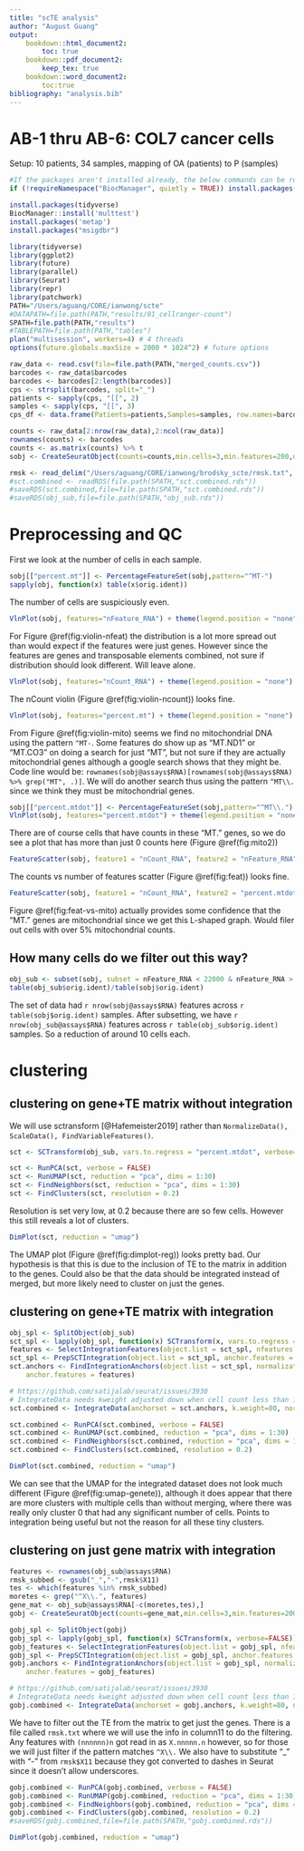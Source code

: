```yaml
---
title: "scTE analysis"
author: "August Guang"
output:
    bookdown::html_document2:
        toc: true
    bookdown::pdf_document2:
        keep_tex: true
    bookdown::word_document2:
        toc:true
bibliography: "analysis.bib"
---
```


# AB-1 thru AB-6: COL7 cancer cells

Setup: 10 patients, 34 samples, mapping of OA (patients) to P (samples)

```r
#If the packages aren't installed already, the below commands can be run to install everything.
if (!requireNamespace("BiocManager", quietly = TRUE)) install.packages("BiocManager")

install.packages(tidyverse)
BiocManager::install('multtest')
install.packages('metap')
install.packages("msigdbr")
```

```r
library(tidyverse)
library(ggplot2)
library(future)
library(parallel)
library(Seurat)
library(repr)
library(patchwork)
PATH="/Users/aguang/CORE/ianwong/scte"
#DATAPATH=file.path(PATH,"results/01_cellranger-count")
SPATH=file.path(PATH,"results")
#TABLEPATH=file.path(PATH,"tables")
plan("multisession", workers=4) # 4 threads
options(future.globals.maxSize = 2000 * 1024^2) # future options

raw_data <- read.csv(file=file.path(PATH,"merged_counts.csv"))
barcodes <- raw_data$barcodes
barcodes <- barcodes[2:length(barcodes)]
cps <- strsplit(barcodes, split="_")
patients <- sapply(cps, "[[", 2)
samples <- sapply(cps, "[[", 3)
cps_df <- data.frame(Patients=patients,Samples=samples, row.names=barcodes)

counts <- raw_data[2:nrow(raw_data),2:ncol(raw_data)]
rownames(counts) <- barcodes
counts <- as.matrix(counts) %>% t
sobj <- CreateSeuratObject(counts=counts,min.cells=3,min.features=200,names.field=2,names.delim="_",meta.data=cps_df)

rmsk <- read_delim("/Users/aguang/CORE/ianwong/brodsky_scte/rmsk.txt", col_names=FALSE)
#sct.combined <- readRDS(file.path(SPATH,"sct.combined.rds"))
#saveRDS(sct.combined,file=file.path(SPATH,"sct.combined.rds"))
#saveRDS(obj_sub,file=file.path(SPATH,"obj_sub.rds"))
```

# Preprocessing and QC

First we look at the number of cells in each sample.

```r
sobj[["percent.mt"]] <- PercentageFeatureSet(sobj,pattern="^MT-")
sapply(obj, function(x) table(x$orig.ident))
```

The number of cells are suspiciously even.

```r
VlnPlot(sobj, features="nFeature_RNA") + theme(legend.position = "none")
```

For Figure \@ref(fig:violin-nfeat) the distribution is a lot more spread out than would expect if the features were just genes. However since the features are genes and transposable elements combined, not sure if distribution should look different. Will leave alone.

```r
VlnPlot(sobj, features="nCount_RNA") + theme(legend.position = "none")
```

The nCount violin (Figure \@ref(fig:violin-ncount)) looks fine.

```r
VlnPlot(sobj, features="percent.mt") + theme(legend.position = "none")
```

From Figure \@ref(fig:violin-mito) seems we find no mitochondrial DNA using the pattern `^MT-`. Some features do show up as "MT.ND1" or "MT.CO3" on doing a search for just "MT", but not sure if they are actually mitochondrial genes although a google search shows that they might be. Code line would be: `rownames(sobj@assays$RNA)[rownames(sobj@assays$RNA) %>% grep("MT", .)]`. We will do another search thus using the pattern `^MT\\.` since we think they must be mitochondrial genes.

```r
sobj[["percent.mtdot"]] <- PercentageFeatureSet(sobj,pattern="^MT\\.")
VlnPlot(sobj, features="percent.mtdot") + theme(legend.position = "none")
```

There are of course cells that have counts in these "MT." genes, so we do see a plot that has more than just 0 counts here (Figure \@ref(fig:mito2))

```r
FeatureScatter(sobj, feature1 = "nCount_RNA", feature2 = "nFeature_RNA") + theme(legend.position = "none")
```

The counts vs number of features scatter (Figure \@ref(fig:feat)) looks fine.

```r
FeatureScatter(sobj, feature1 = "nCount_RNA", feature2 = "percent.mtdot") + theme(legend.position = "none")
```

Figure \@ref(fig:feat-vs-mito) actually provides some confidence that the "MT." genes are mitochondrial since we get this L-shaped graph. Would filer out cells with over 5% mitochondrial counts.

## How many cells do we filter out this way?

```r
obj_sub <- subset(sobj, subset = nFeature_RNA < 22000 & nFeature_RNA > 1000 & nCount_RNA < 2e+06 & nCount_RNA > 1000 & percent.mtdot < 5)
table(obj_sub$orig.ident)/table(sobj$orig.ident)
```

The set of data had `r nrow(sobj@assays$RNA)` features across `r table(sobj$orig.ident)` samples. After subsetting, we have `r nrow(obj_sub@assays$RNA)` features across `r table(obj_sub$orig.ident)` samples. So a reduction of around 10 cells each.

# clustering

## clustering on gene+TE matrix without integration

We will use sctransform [@Hafemeister2019] rather than `NormalizeData(), ScaleData(), FindVariableFeatures()`.

```r
sct <- SCTransform(obj_sub, vars.to.regress = "percent.mtdot", verbose=FALSE)
```

```r
sct <- RunPCA(sct, verbose = FALSE)
sct <- RunUMAP(sct, reduction = "pca", dims = 1:30)
sct <- FindNeighbors(sct, reduction = "pca", dims = 1:30)
sct <- FindClusters(sct, resolution = 0.2)
```

Resolution is set very low, at 0.2 because there are so few cells. However this still reveals a lot of clusters.

```r
DimPlot(sct, reduction = "umap")
```

The UMAP plot (Figure \@ref(fig:dimplot-reg)) looks pretty bad. Our hypothesis is that this is due to the inclusion of TE to the matrix in addition to the genes. Could also be that the data should be integrated instead of merged, but more likely need to cluster on just the genes.

## clustering on gene+TE matrix with integration

```r
obj_spl <- SplitObject(obj_sub)
sct_spl <- lapply(obj_spl, function(x) SCTransform(x, vars.to.regress = "percent.mtdot", verbose=FALSE))
features <- SelectIntegrationFeatures(object.list = sct_spl, nfeatures = 3000)
sct_spl <- PrepSCTIntegration(object.list = sct_spl, anchor.features = features)
sct.anchors <- FindIntegrationAnchors(object.list = sct_spl, normalization.method = "SCT",
    anchor.features = features)

# https://github.com/satijalab/seurat/issues/3930
# IntegrateData needs kweight adjusted down when cell count less than 100, which is the case for AB-2
sct.combined <- IntegrateData(anchorset = sct.anchors, k.weight=80, normalization.method = "SCT")
```

```r
sct.combined <- RunPCA(sct.combined, verbose = FALSE)
sct.combined <- RunUMAP(sct.combined, reduction = "pca", dims = 1:30)
sct.combined <- FindNeighbors(sct.combined, reduction = "pca", dims = 1:30)
sct.combined <- FindClusters(sct.combined, resolution = 0.2)
```

```r
DimPlot(sct.combined, reduction = "umap")
```

We can see that the UMAP for the integrated dataset does not look much different (Figure \@ref(fig:umap-genete)), although it does appear that there are more clusters with multiple cells than without merging, where there was really only cluster 0 that had any significant number of cells. Points to integration being useful but not the reason for all these tiny clusters.

## clustering on just gene matrix with integration

```r
features <- rownames(obj_sub@assays$RNA)
rmsk_subbed <- gsub("_","-",rmsk$X11)
tes <- which(features %in% rmsk_subbed)
moretes <- grep("^X\\.", features)
gene_mat <- obj_sub@assays$RNA[-c(moretes,tes),]
gobj <- CreateSeuratObject(counts=gene_mat,min.cells=3,min.features=200,names.field=2,names.delim="_",meta.data=cps_df)

gobj_spl <- SplitObject(gobj)
gobj_spl <- lapply(gobj_spl, function(x) SCTransform(x, verbose=FALSE))
gobj_features <- SelectIntegrationFeatures(object.list = gobj_spl, nfeatures = 3000)
gobj_spl <- PrepSCTIntegration(object.list = gobj_spl, anchor.features = gobj_features)
gobj.anchors <- FindIntegrationAnchors(object.list = gobj_spl, normalization.method = "SCT",
    anchor.features = gobj_features)

# https://github.com/satijalab/seurat/issues/3930
# IntegrateData needs kweight adjusted down when cell count less than 100, which is the case for AB-2
gobj.combined <- IntegrateData(anchorset = gobj.anchors, k.weight=80, normalization.method = "SCT")
```

We have to filter out the TE from the matrix to get just the genes. There is a file called `rmsk.txt` where we will use the info in column11 to do the filtering. Any features with `(nnnnnn)n` got read in as `X.nnnnn.n` however, so for those we will just filter if the pattern matches `^X\\.` We also have to substitute "_" with "-" from `rmsk$X11` because they got converted to dashes in Seurat since it doesn't allow underscores.

```r
gobj.combined <- RunPCA(gobj.combined, verbose = FALSE)
gobj.combined <- RunUMAP(gobj.combined, reduction = "pca", dims = 1:30)
gobj.combined <- FindNeighbors(gobj.combined, reduction = "pca", dims = 1:30)
gobj.combined <- FindClusters(gobj.combined, resolution = 0.2)
#saveRDS(gobj.combined,file=file.path(SPATH,"gobj.combined.rds"))
```

```r
DimPlot(gobj.combined, reduction = "umap")
```
